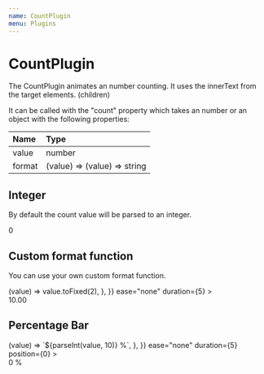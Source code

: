 ```yaml
---
name: CountPlugin
menu: Plugins
---
```



# CountPlugin

The CountPlugin animates an number counting. It uses the innerText from the target elements. (children)

It can be called with the "count" property which takes an number or an object with the following properties:

| Name | Type |
| :-- | :-- |
| value | number |
| format | (value) => (value) => string |


## Integer

By default the count value will be parsed to an integer.

<Playground>
  <Controls playState={PlayState.stop}>
    <div style={{ width: '70px', height: '70px', background: '#ccc', textAlign: 'center' }}>
      <Tween
        to={{
          count: 100,
        }}
        ease="none"
        duration={5}
      >
        <div style={{ fontSize: '40px', lineHeight: '70px' }}>0</div>
      </Tween>
    </div>
  </Controls>
</Playground>

## Custom format function

You can use your own custom format function.

<Playground>
  <Controls playState={PlayState.stop}>
    <div style={{ width: '100px', height: '70px', background: '#ccc', textAlign: 'center' }}>
      <Tween
        to={{
          count: {
            value: 100,
            format: (value) => (value) => value.toFixed(2),
          },
        }}
        ease="none"
        duration={5}
      >
        <div style={{ fontSize: '30px', lineHeight: '70px' }}>10.00</div>
      </Tween>
    </div>
  </Controls>
</Playground>

## Percentage Bar

<Playground>
  <Controls playState={PlayState.stop}>
    <Timeline>
      <Tween
        to={{
          count: {
            value: 100,
            format: (value) => (value) => `${parseInt(value, 10)} %`,
          },
        }}
        ease="none"
        duration={5}
        position={0}
      >
        <div style={{ fontSize: '30px' }}>0 %</div>
      </Tween>
      <div style={{ width: '300px', height: '30px', border: '2px solid black' }}>
        <Tween
          to={{
            width: '300px',
          }}
          ease="none"
          duration={5}
          position={0}
        >
          <div style={{ width: '0px', height: '30px', background: 'blue' }} />
        </Tween>
      </div>
    </Timeline>
  </Controls>
</Playground>


